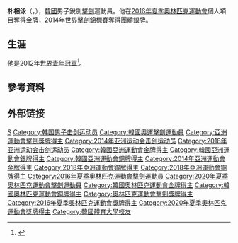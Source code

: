 {{noteTA|G1=Sports}}
{{Infobox fencer
| headercolor    = #778899
| name           = 朴相泳
| image          = Park_Sang-young_Challenge_RFF_t120346.jpg
| imagesize      =
| caption        = 朴相泳
| birthname      =
| fullname       =
| nickname       =
| nationality    = 
| residence      =
| birth_date      = {{birth_date_and_age|1995|10|16}}
| birth_place     = {{KOR}}[[庆尚南道|庆尚南道]][[晋州市_(韩国)|晋州市]]
| height         = {{height|m=1.77}}
| weight         = {{weight|kg=73}}
| website        = 
| country        = {{KOR}}
| sport          = 男子[[擊劍|擊劍]] - [[重劍|重劍]]
| collegeteam    =
| club           =[[韓國體育大學校|韓國體育大學校]]
| fieranking     = [http://fie.org/fencers/fencer/31102 現今排名]
| medaltemplates = 
{{MedalSport|男子[[重劍|重劍]]}}
{{MedalCountry | {{KOR}} }}  
{{MedalCompetition|[[奧林匹克運動會|奧林匹克運動會]]}}
{{MedalGold| {{flagicon|BRA}} [[2016年夏季奥林匹克运动会|2016年 里约热内卢]]|[[2016年夏季奧林匹克運動會劍擊男子個人重劍比賽|男子重劍個人]]}} 
{{MedalBronze|  {{flagicon|JPN}} [[2020年夏季奧林匹克運動會|2020年 東京]]|[[2020年夏季奥林匹克运动会击剑男子团体重剑比赛|男子重劍團體]]}}
{{MedalCompetition|[[世界擊劍錦標賽|世界錦標賽]]}}
{{MedalSilver| {{flagicon|RUS}} [[2014年世界擊劍錦標賽|2014年 喀山]]|男子重劍團體}}
{{MedalSilver| {{flagicon|CHN}} [[2018年世界擊劍錦標賽|2018年 無錫]]|男子重劍團體}}
{{MedalCompetition|[[亚洲运动会|亚洲运动会]]}}
{{MedalGold| {{flagicon|KOR}} [[2014年亚洲运动会|2014年 仁川]]|[[2014年亞洲運動會擊劍比賽|男子重劍團體]]}}
{{MedalSilver| {{flagicon|INA}} [[2018年亞洲運動會|2018年 雅加達]]|[[2018年亞洲運動會擊劍比賽|男子重劍個人]]}}
{{MedalBronze| {{flagicon|INA}} [[2018年亞洲運動會|2018年 雅加達]]|[[2018年亞洲運動會擊劍比賽|男子重劍團體]]}}
{{MedalCompetition|[[亚洲擊劍錦標賽|亚洲錦標賽]]}}
{{MedalGold| {{flagicon|KOR}} [[2014年亚洲擊劍錦標賽|2014年 水原]]|男子重劍團體}}
| show-medals    = yes
}}
'''朴相泳'''（{{lang-ko|'''박상영'''}}，{{bd|1995年|10月16日|catIdx=L雷}}），[[韓國|韓國]]男子銳劍[[擊劍|擊劍]]運動員。他在[[2016年夏季奧林匹克運動會|2016年夏季奧林匹克運動會]]個人項目奪得金牌，[[2014年世界擊劍錦標賽|2014年世界擊劍錦標賽]]奪得團體銀牌。

== 生涯 ==
他是2012年[[世界青年擊劍錦標賽|世界青年冠軍]]<ref>{{cite web|url=http://www.fie.ch/Competitions/ResultsList.aspx?key=B2F5D4C15E24060BF4882FB0E1CE8AAD|title=Championnats du monde juniors-cadets–List of results|editor=International Fencing Federation|access-date=2016-08-19|archive-date=2014-02-21|archive-url=https://web.archive.org/web/20140221212125/http://www.fie.ch/Competitions/ResultsList.aspx?key=B2F5D4C15E24060BF4882FB0E1CE8AAD|dead-url=no}}</ref>。

== 參考資料 ==
{{reflist}}

== 外部链接 ==
{{commons category|Park Sang-young}}
{{奥林匹克运动会击剑比赛男子个人重剑冠军}}

{{Authority control}}
{{DEFAULTSORT:Park, Sang-young}}
[[Category:朴姓|S]]
[[Category:韩国男子击剑运动员|Category:韩国男子击剑运动员]]
[[Category:韓國奧運擊劍運動員|Category:韓國奧運擊劍運動員]]
[[Category:亞洲運動會擊劍獎牌得主|Category:亞洲運動會擊劍獎牌得主]]
[[Category:2014年亚洲运动会击剑运动员|Category:2014年亚洲运动会击剑运动员]]
[[Category:2018年亚洲运动会击剑运动员|Category:2018年亚洲运动会击剑运动员]]
[[Category:韓國亞洲運動會金牌得主|Category:韓國亞洲運動會金牌得主]]
[[Category:韓國亞洲運動會銀牌得主|Category:韓國亞洲運動會銀牌得主]]
[[Category:韓國亞洲運動會銅牌得主|Category:韓國亞洲運動會銅牌得主]]
[[Category:2014年亞洲運動會金牌得主|Category:2014年亞洲運動會金牌得主]]
[[Category:2018年亞洲運動會銀牌得主|Category:2018年亞洲運動會銀牌得主]]
[[Category:2018年亞洲運動會銅牌得主|Category:2018年亞洲運動會銅牌得主]]
[[Category:2016年夏季奧林匹克運動會擊劍運動員|Category:2016年夏季奧林匹克運動會擊劍運動員]]
[[Category:2020年夏季奧林匹克運動會擊劍運動員|Category:2020年夏季奧林匹克運動會擊劍運動員]]
[[Category:韓國奧林匹克運動會金牌得主|Category:韓國奧林匹克運動會金牌得主]]
[[Category:韓國奧林匹克運動會銅牌得主|Category:韓國奧林匹克運動會銅牌得主]]
[[Category:奧林匹克運動會擊劍獎牌得主|Category:奧林匹克運動會擊劍獎牌得主]]
[[Category:2016年夏季奧林匹克運動會獎牌得主|Category:2016年夏季奧林匹克運動會獎牌得主]]
[[Category:2020年夏季奧林匹克運動會獎牌得主|Category:2020年夏季奧林匹克運動會獎牌得主]]
[[Category:韓國體育大學校友|Category:韓國體育大學校友]]